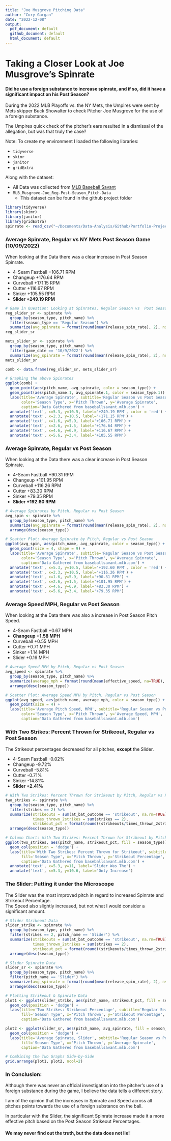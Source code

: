 ```yaml
---
title: "Joe Musgrove Pitching Data"
author: "Cory Gargan"
date: "2022-12-08"
output:
  pdf_document: default
  github_document: default
  html_document: default
---
```

# Taking a Closer Look at Joe Musgrove's Spinrate
#### Did he use a foreign substance to increase spinrate, and if so, did it have a significant impact on his Post Season?  
During the 2022 MLB Playoffs vs. the NY Mets, the Umpires were sent by Mets skipper Buck Showalter to check Pitcher Joe Musgrove for the use of a foreign substance.  
  
The Umpires quick check of the pitcher's ears resulted in a dismissal of the allegation, but was that truly the case?
  
Note: To create my environment I loaded the following libraries:  
  
  * `tidyverse`  
  * `skimr`  
  * `janitor`  
  * `gridExtra`  
  
Along with the dataset:  
  
  * All Data was collected from [MLB Baseball Savant](https://baseballsavant.mlb.com/statcast_search)
  * `MLB_Musgrove-Joe_Reg-Post-Season_Pitch-Data` 
    + This dataset can be found in the github project folder  
    
```r
library(tidyverse)  
library(skimr)
library(janitor)
library(gridExtra)
spinrate <- read_csv("~/Documents/Data-Analysis/Github/Portfolio-Projects/01-MLB-Spinrate-Data-in-R/MLB_Musgrove-Joe_Reg-Post-Season_Pitch-Data.csv")
```

### Average Spinrate, Regular vs NY Mets Post Season Game (10/09/2022)  
When looking at the Data there was a clear increase in Post Season Spinrate.  
  
  * 4-Seam Fastball +106.71 RPM  
  * Changeup +176.64 RPM  
  * Curveball +171.15 RPM  
  * Cutter +116.67 RPM  
  * Sinker +105.55 RPM  
  * **Slider +249.19 RPM**  
  
```r
# Game in Question: Looking at Spinrates, Regular Season vs  Post Season Mets Game (10/09/22)
reg_slider_sr <- spinrate %>% 
  group_by(season_type, pitch_name) %>% 
  filter(season_type == 'Regular Season') %>% 
  summarize(avg_spinrate = format(round(mean(release_spin_rate), 2), nsmall=2))
reg_slider_sr

mets_slider_sr <- spinrate %>% 
  group_by(season_type, pitch_name) %>% 
  filter(game_date == '10/9/2022') %>% 
  summarize(avg_spinrate = format(round(mean(release_spin_rate), 2), nsmall=2))
mets_slider_sr

comb <- data.frame(reg_slider_sr, mets_slider_sr)

# Graphing the above Spinrates
ggplot(comb) + 
  geom_point(aes(pitch_name, avg_spinrate, color = season_type)) +
  geom_point(aes(pitch_name.1, avg_spinrate.1, color = season_type.1)) +
  labs(title='Average Spinrate', subtitle='Regular Season vs Post Season Mets Game (10/09/22)',
       color='Season Type', x='Pitch Thrown', y='Average Spinrate',
       caption='Data Gathered from baseballsavant.mlb.com') +
  annotate('text', x=5.3, y=10.5, label='+249.19 RPM', color = 'red') +
  annotate('text', x=2.3, y=10.5, label='+171.15 RPM') +
  annotate('text', x=1.6, y=5.9, label='+106.71 RPM') +
  annotate('text', x=2.6, y=1.5, label='+176.64 RPM') +
  annotate('text', x=4.6, y=6.9, label='+116.67 RPM') +
  annotate('text', x=5.6, y=3.4, label='+105.55 RPM')
```
  
### Average Spinrate, Regular vs Post Season  
When looking at the Data there was a clear increase in Post Season Spinrate.  
  
  * 4-Seam Fastball +90.31 RPM  
  * Changeup +101.95 RPM  
  * Curveball +116.26 RPM  
  * Cutter +83.30 RPM  
  * Sinker +79.35 RPM  
  * **Slider +192.60 RPM**  
  
```r
# Average Spinrates by Pitch, Regular vs Post Season
avg_spin <- spinrate %>% 
  group_by(season_type, pitch_name) %>% 
  summarize(avg_spinrate = format(round(mean(release_spin_rate), 2), nsmall=2)) %>% 
  arrange(desc(season_type))

# Scatter Plot: Average Spinrate by Pitch, Regular vs Post Season  
ggplot(avg_spin, aes(pitch_name, avg_spinrate, color = season_type)) +
  geom_point(size = 4, shape = 9) +
  labs(title='Average Spinrate', subtitle='Regular Season vs Post Season',
       color='Season Type', x='Pitch Thrown', y='Average Spinrate',
       caption='Data Gathered from baseballsavant.mlb.com') +
  annotate('text', x=5.3, y=10.5, label='+192.60 RPM', color = 'red') +
  annotate('text', x=2.3, y=10.5, label='+116.26 RPM') +
  annotate('text', x=1.6, y=5.9, label='+90.31 RPM') +
  annotate('text', x=2.6, y=1.5, label='+101.95 RPM') +
  annotate('text', x=4.6, y=6.9, label='+83.30 RPM') +
  annotate('text', x=5.6, y=3.4, label='+79.35 RPM')
```
  
### Average Speed MPH, Regular vs Post Season  
When looking at the Data there was also a increase in Post Season Pitch Speed.  
  
  * 4-Seam Fastball +0.67 MPH  
  * **Changeup +1.58 MPH**  
  * Curveball +0.55 MPH  
  * Cutter +0.71 MPH  
  * Sinker +1.14 MPH  
  * Slider +0.16 MPH  
  
```r
# Average Speed MPH by Pitch, Regular vs Post Season
avg_speed <- spinrate %>% 
  group_by(season_type, pitch_name) %>% 
  summarize(average_mph = format(round(mean(effective_speed, na=TRUE), 2), nsmall=2)) %>% 
  arrange(desc(season_type))

# Scatter Plot: Average Speed MPH by Pitch, Regular vs Post Season
ggplot(avg_speed, aes(pitch_name, average_mph, color = season_type)) +
  geom_point(size = 4) +
  labs(title='Average Pitch Speed, MPH', subtitle='Regular Season vs Post Season',
       color='Season Type', x='Pitch Thrown', y='Average Speed, MPH',
       caption='Data Gathered from baseballsavant.mlb.com')
```
  
### With Two Strikes: Percent Thrown for Strikeout, Regular vs Post Season 
The Strikeout percentages decreased for all pitches, **except** the Slider. 
  
  * 4-Seam Fastball -0.02%  
  * Changeup -9.72%  
  * Curveball -5.81%  
  * Cutter -0.71%  
  * Sinker -14.81%  
  * **Slider +2.41%**   
  
```r
# With Two Strikes: Percent Thrown for Strikeout by Pitch, Regular vs Post Season
two_strikes <- spinrate %>% 
  group_by(season_type, pitch_name) %>%
  filter(strikes == 2) %>%
  summarize(strikeouts = sum(at_bat_outcome == 'strikeout', na.rm=TRUE),
            times_thrown_2strikes = sum(strikes == 2),
            strikeout_pct = format(round((strikeouts/times_thrown_2strikes)*100, 2), nsmall=2)) %>%
  arrange(desc(season_type)) 

# Column Chart: With Two Strikes: Percent Thrown for Strikeout by Pitch, Regular vs Post Season
ggplot(two_strikes, aes(pitch_name, strikeout_pct, fill = season_type)) +
  geom_col(position = 'dodge') +
  labs(title='With Two Strikes: Percent Thrown for Strikeout', subtitle='Regular Season vs Post Season',
       fill='Season Type', x='Pitch Thrown', y='Strikeout Percentage',
       caption='Data Gathered from baseballsavant.mlb.com') +
  annotate('text', x=5.3, y=11, label='Slider Was The') +
  annotate('text', x=5.3, y=10.6, label='Only Increase')
```
  
### The Slider: Putting it under the Microscope
The Slider was the most improved pitch in regard to increased Spinrate and Strikeout Percentage.  
The Speed also slightly increased, but not what I would consider a significant amount.  
  
  
```r
# Slider Strikeout Data
slider_strike <- spinrate %>% 
  group_by(season_type, pitch_name) %>%
  filter(strikes == 2, pitch_name == 'Slider') %>%
  summarize(strikeouts = sum(at_bat_outcome == 'strikeout', na.rm=TRUE),
            times_thrown_2strikes = sum(strikes == 2),
            strikeout_pct = format(round((strikeouts/times_thrown_2strikes)*100, 2), nsmall=2)) %>%
  arrange(desc(season_type))

# Slider Spinrate Data
slider_sr <- spinrate %>% 
  group_by(season_type, pitch_name) %>% 
  filter(pitch_name == 'Slider') %>% 
  summarize(avg_spinrate = format(round(mean(release_spin_rate), 2), nsmall=2)) %>% 
  arrange(desc(season_type))

# Plotting Strikeout & Spinrate Data
plot1 <- ggplot(slider_strike, aes(pitch_name, strikeout_pct, fill = season_type)) +
  geom_col(position = 'dodge') +
  labs(title='Two Strikes: Strikeout Percentage', subtitle='Regular Season vs Post Season',
       fill='Season Type', x='Pitch Thrown', y='Strikeout Percentage',
       caption='Data Gathered from baseballsavant.mlb.com')

plot2 <- ggplot(slider_sr, aes(pitch_name, avg_spinrate, fill = season_type)) +
  geom_col(position = 'dodge') +
  labs(title='Average Spinrate, Slider', subtitle='Regular Season vs Post Season',
       fill='Season Type', x='Pitch Thrown', y='Average Spinrate',
       caption='Data Gathered from baseballsavant.mlb.com')

# Combining the Two Graphs Side-by-Side
grid.arrange(plot1, plot2, ncol=2)
```
  
### In Conclusion:
Although there was never an official investigation into the pitcher's use of a foreign substance during the game, I believe the data tells a different story.  
  
I am of the opinion that the increases in Spinrate and Speed across all pitches points towards the use of a foreign substance on the ball.  
  
In particular with the Slider, the significant Spinrate increase made it a more effective pitch based on the Post Season Strikeout Percentages.    
  
#### We may never find out the truth, but **the data does not lie!**
